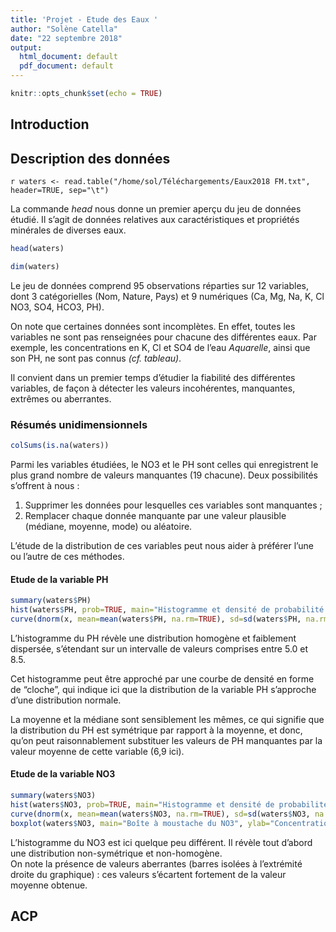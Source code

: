 ```yaml
---
title: 'Projet - Etude des Eaux '
author: "Solène Catella"
date: "22 septembre 2018"
output:
  html_document: default
  pdf_document: default
---
```


```r
knitr::opts_chunk$set(echo = TRUE)
```

## Introduction



## Description des données
`r waters <- read.table("/home/sol/Téléchargements/Eaux2018 FM.txt", header=TRUE, sep="\t")`

La commande <em>head</em> nous donne un premier aperçu du jeu de données étudié. Il s'agit de données relatives aux caractéristiques et propriétés minérales de diverses eaux.
```r
head(waters)
```

```r
dim(waters)
```
Le jeu de données comprend 95 observations réparties sur 12 variables, dont 3 catégorielles (Nom, Nature, Pays) et 9 numériques (Ca, Mg, Na, K, Cl NO3, SO4, HCO3, PH).

On note que certaines données sont incomplètes. En effet, toutes les variables ne sont pas renseignées pour chacune des différentes eaux. Par exemple, les concentrations en K, Cl et SO4 de l'eau <em>Aquarelle</em>, ainsi que son PH, ne sont pas connus <em>(cf. tableau)</em>.

Il convient dans un premier temps d'étudier la fiabilité des différentes variables, de façon à détecter les valeurs incohérentes, manquantes, extrêmes ou aberrantes.  

### Résumés unidimensionnels
```r
colSums(is.na(waters))
```

Parmi les variables étudiées, le NO3 et le PH sont celles qui enregistrent le plus grand nombre de valeurs manquantes (19 chacune).
Deux possibilités s'offrent à nous :<br>

  1. Supprimer les données pour lesquelles ces variables sont manquantes ;<br>
  2. Remplacer chaque donnée manquante par une valeur plausible (médiane, moyenne, mode) ou aléatoire.

L'étude de la distribution de ces variables peut nous aider à préférer l'une ou l'autre de ces méthodes.

#### Etude de la variable PH

```r
summary(waters$PH)
hist(waters$PH, prob=TRUE, main="Histogramme et densité de probabilité du PH", xlab="PH")
curve(dnorm(x, mean=mean(waters$PH, na.rm=TRUE), sd=sd(waters$PH, na.rm=TRUE)), add=TRUE, col="red")
```

L'histogramme du PH révèle une distribution homogène et faiblement dispersée, s'étendant sur un intervalle de valeurs comprises entre 5.0 et 8.5.

Cet histogramme peut être approché par une courbe de densité en forme de "cloche", qui indique ici que la distribution de la variable PH s'approche d'une distribution normale.

La moyenne et la médiane sont sensiblement les mêmes, ce qui signifie que la distribution du PH est symétrique par rapport à la moyenne, et donc, qu'on peut raisonnablement substituer les valeurs de PH manquantes par la valeur moyenne de cette variable (6,9 ici).

#### Etude de la variable NO3

```r
summary(waters$NO3)
hist(waters$NO3, prob=TRUE, main="Histogramme et densité de probabilité du NO3", xlab="NO3")
curve(dnorm(x, mean=mean(waters$NO3, na.rm=TRUE), sd=sd(waters$NO3, na.rm=TRUE)), add=TRUE, col="red")
boxplot(waters$NO3, main="Boîte à moustache du NO3", ylab="Concentration en NO3 (mg/L)")
```

L'histogramme du NO3 est ici quelque peu différent. Il révèle tout d'abord une distribution non-symétrique et non-homogène. 
<br>On note la présence de valeurs aberrantes (barres isolées à l'extrémité droite du graphique) : ces valeurs s'écartent fortement de la valeur moyenne obtenue.


## ACP
